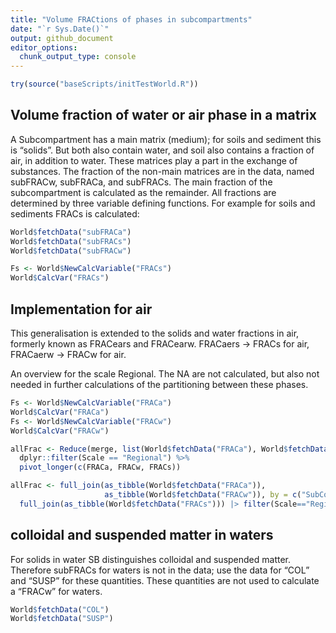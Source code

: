 ```yaml
---
title: "Volume FRACtions of phases in subcompartments"
date: "`r Sys.Date()`"
output: github_document
editor_options: 
  chunk_output_type: console
---
```



```r

try(source("baseScripts/initTestWorld.R"))

```

## Volume fraction of water or air phase in a matrix
A Subcompartment has a main matrix (medium); for soils and sediment this is "solids". But both also contain water, and soil also contains a fraction of air, in addition to water. These matrices play a part in the exchange of substances. The fraction of the non-main matrices are in the data, named subFRACw, subFRACa, and subFRACs. The main fraction of the subcompartment is calculated as the remainder. All fractions are determined by three variable defining functions. For example for soils and sediments FRACs is calculated:


```r

World$fetchData("subFRACa")
World$fetchData("subFRACs")
World$fetchData("subFRACw")

Fs <- World$NewCalcVariable("FRACs")
World$CalcVar("FRACs")

```

## Implementation for air
This generalisation is extended to the solids and water fractions in air, formerly known as FRACears and FRACearw.
FRACaers -> FRACs for air, FRACaerw -> FRACw for air.

An overview for the scale Regional. The NA are not calculated, but also not needed in further calculations of the partitioning between these phases.

```r

Fs <- World$NewCalcVariable("FRACa")
World$CalcVar("FRACa")
Fs <- World$NewCalcVariable("FRACw")
World$CalcVar("FRACw")

allFrac <- Reduce(merge, list(World$fetchData("FRACa"), World$fetchData("FRACw"), World$fetchData("FRACs"))) %>%
  dplyr::filter(Scale == "Regional") %>%
  pivot_longer(c(FRACa, FRACw, FRACs))

allFrac <- full_join(as_tibble(World$fetchData("FRACa")),
                     as_tibble(World$fetchData("FRACw")), by = c("SubCompart","Scale")) |> 
  full_join(as_tibble(World$fetchData("FRACs"))) |> filter(Scale=="Regional") |> print()
```

## colloidal and suspended matter in waters
For solids in water SB distinguishes colloidal and suspended matter. Therefore subFRACs for waters is not in the data; use the data for "COL" and "SUSP" for these quantities. These quantities are not used to calculate a "FRACw" for waters.
```r
World$fetchData("COL")
World$fetchData("SUSP")
```

